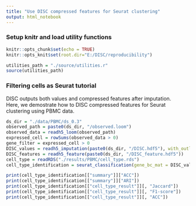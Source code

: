 ```yaml
---
title: "Use DISC compressed features for Seurat clustering"
output: html_notebook
---
```

### Setup knitr and load utility functions
```r
knitr::opts_chunk$set(echo = TRUE)
knitr::opts_knit$set(root.dir="E:/DISC/reproducibility")
```
```r
utilities_path = "./source/utilities.r"
source(utilities_path)
```
### Filtering cells as Seurat tutorial
DISC outputs both values and compressed features after imputation.</br>
Here, we demostrate how to DISC compressed features for Seurat clustering using PBMC data.
```r
ds_dir = "./data/PBMC/ds_0.3"
observed_path = paste0(ds_dir, "/observed.loom")
observed_data = readh5_loom(observed_path)
expressed_cell = rowSums(observed_data > 0)
gene_filter = expressed_cell > 0
DISC_values = readh5_imputation(paste0(ds_dir, "/DISC.hdf5"), with_outliers = T)[gene_filter, ]
DISC_features = readh5_feature(paste0(ds_dir, "/DISC_feature.hdf5"))
cell_type = readRDS("./results/PBMC/cell_type.rds")
cell_type_identification = seurat_classification(gene_bc_mat = DISC_values, feature_bc_mat = DISC_features, cell_type = cell_type, pca_dim = 10, res = 0.5, min_pct = 0.25, show = T, cell_type_identification_fun = cell_type_identification_pbmc)
```
```r
print(cell_type_identification[["summary"]]["ACC"])
print(cell_type_identification[["summary"]]["ARI"])
print(cell_type_identification[["cell_type_result"]][, "Jaccard"])
print(cell_type_identification[["cell_type_result"]][, "F1-score"])
print(cell_type_identification[["cell_type_result"]][, "ACC"])
```